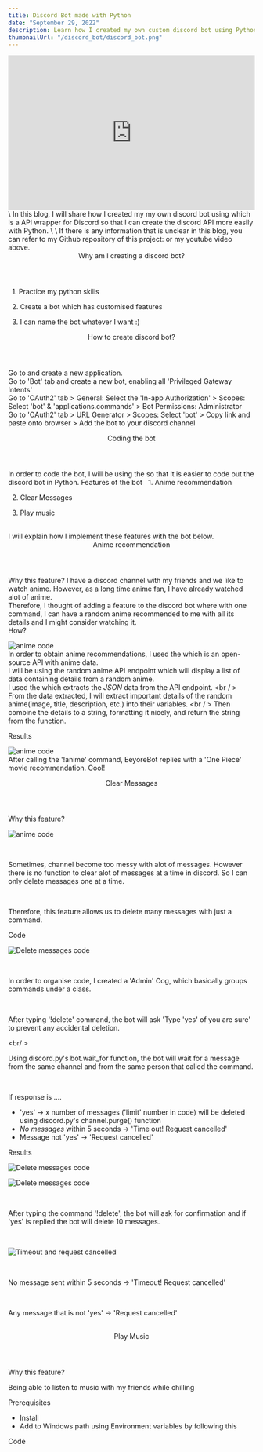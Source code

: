 ```yaml
---
title: Discord Bot made with Python
date: "September 29, 2022"
description: Learn how I created my own custom discord bot using Python
thumbnailUrl: "/discord_bot/discord_bot.png"
---
```

<iframe
  width="100%"
  height="315"
  src="https://www.youtube.com/embed/y881t8ilMyc"
  frameBorder="0"
  allowFullScreen
></iframe>
\
In this blog, I will share how I created my my own discord bot using <TextWithLink text="discord.py" link="https://github.com/Rapptz/discord.py" /> which is a API wrapper for Discord so that I can create the discord API more easily with Python.
\
\
If there is any information that is unclear in this blog, you can refer to my Github repository of this project: <TextWithLink text="Github Link" link="https://github.com/aloysiustanrs/all-crypto" /> or my youtube video above.

<br />

<Horizontal />

<Header>Why am I creating a discord bot?</Header>

&nbsp; 1. Practice my python skills

&nbsp; 2. Create a bot which has customised features 

&nbsp; 3. I can name the bot whatever I want :)

<Horizontal />

<Header>How to create discord bot?</Header>

Go to <TextWithLink text="Discord Developer Portal" link="https://discord.com/developers/applications" /> and create a new application.
<br />
Go to 'Bot' tab and create a new bot, enabling all 'Privileged Gateway Intents'
<br />
Go to 'OAuth2' tab > General: Select the 'In-app Authorization' > Scopes: Select 'bot' & 'applications.commands' > Bot Permissions: Administrator
<br />
Go to 'OAuth2' tab > URL Generator > Scopes: Select 'bot' > Copy link and paste onto browser > Add the bot to your discord channel

<Horizontal />

<Header>Coding the bot</Header>

In order to code the bot, I will be using the <TextWithLink text="discord.py" link="https://github.com/Rapptz/discord.py" /> so that it is easier to code out the discord bot in Python.
<SubHeader>
Features of the bot
</SubHeader>
&nbsp; 1. Anime recommendation 

&nbsp; 2. Clear Messages

&nbsp; 3. Play music

<br />
I will explain how I implement these features with the bot below.

<Horizontal />

<Header>Anime recommendation</Header>
<SubHeader>
Why this feature?
</SubHeader>
I have a discord channel with my friends and we like to watch anime. However, as a long time anime fan, I have already watched alot of anime.
<br />
Therefore, I thought of adding a feature to the discord bot where with one command, I can have a random anime recommended to me with all its details and I might consider watching it.
<br />

<SubHeader>
How?
</SubHeader>

<Image
  src="/blog-images/discord_bot/anime_code.png"
  alt="anime code"
/>
<br />
In order to obtain anime recommendations, I used the <TextWithLink text="Jikan API" link="https://jikan.moe/" /> which is an open-source API with anime data.
<br />
I will be using the random anime API endpoint which will display a list of data containing details from a random anime.
<br />
I used the <TextWithLink text="requests" link="https://requests.readthedocs.io/en/latest/" /> which extracts the *JSON* data from the API endpoint.
<br / >
From the data extracted, I will extract important details of the random anime(image, title, description, etc.) into their variables. 
<br / >
Then combine the details to a string, formatting it nicely, and return the string from the function.
<br />

<SubHeader>
Results
</SubHeader>

<Image
  src="/blog-images/discord_bot/anime_command.png"
  alt="anime code"
/>
<br />
After calling the '!anime' command, EeyoreBot replies with a 'One Piece' movie recommendation. Cool!


<Horizontal/>

<Header>Clear Messages</Header>

<SubHeader>
Why this feature?
</SubHeader>

<Image
  src="/blog-images/discord_bot/delete_one.png"
  alt="anime code"
/>

<br />

Sometimes, channel become too messy with alot of messages. However there is no function to clear alot of messages at a time in discord. So I can only delete messages one at a time.

<br />

Therefore, this feature allows us to delete many messages with just a command.

<SubHeader>Code</SubHeader>

<Image
  src="/blog-images/discord_bot/delete_code.png"
  alt="Delete messages code"
/>

<br />

In order to organise code, I created a 'Admin' Cog, which basically groups commands under a class.

<br />

After typing '!delete' command, the bot will ask 'Type 'yes' of you are sure' to prevent any accidental deletion.

<br/ >

Using discord.py's bot.wait_for function, the bot will wait for a message from the same channel and from the same person that called the command.

<br />

If response is ....
- 'yes' &rarr; x number of messages ('limit' number in code) will be deleted using discord.py's channel.purge() function
- *No messages* within 5 seconds &rarr; 'Time out! Request cancelled'
- Message not 'yes' &rarr; 'Request cancelled'

<SubHeader>Results</SubHeader>

<div style={{display:'flex', gap:'5%'}}>

<Image
  src="/blog-images/discord_bot/delete_command.png"
  alt="Delete messages code"
/>

<Image
  src="/blog-images/discord_bot/deleted.png"
  alt="Delete messages code"
/>

</div>

<br />

After typing the command '!delete', the bot will ask for confirmation and if 'yes' is replied the bot will delete 10 messages.

<br />

<Image
  src="/blog-images/discord_bot/timeout_requestcancelled.png"
  alt="Timeout and request cancelled"
/>

<br />

No message sent within 5 seconds &rarr; 'Timeout! Request cancelled'

<br />

Any message that is not 'yes' &rarr; 'Request cancelled'

<br />

<Horizontal />

<Header>Play Music</Header>

<SubHeader>Why this feature?</SubHeader>

Being able to listen to music with my friends while chilling

<SubHeader>Prerequisites</SubHeader>

- Install <TextWithLink text="PyNaCl" link="https://pypi.org/project/PyNaCl/" />
- Add <TextWithLink text="FFMPEG" link="https://ffmpeg.org/" /> to Windows path using Environment variables by following this <TextWithLink text="guide" link="https://www.thewindowsclub.com/how-to-install-ffmpeg-on-windows-10" />

<SubHeader>Code</SubHeader>
